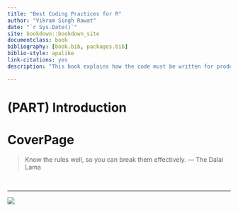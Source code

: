 ```yaml
--- 
title: "Best Coding Practices for R"
author: "Vikram Singh Rawat"
date: "`r Sys.Date()`"
site: bookdown::bookdown_site
documentclass: book
bibliography: [book.bib, packages.bib]
biblio-style: apalike
link-citations: yes
description: "This book explains how the code must be written for production"

---
```


# (PART) Introduction {-}

# CoverPage {-}

> Know the rules well, so you can break them effectively. 
> --- The Dalai Lama

<br/>

***

![](figures/cover.png)